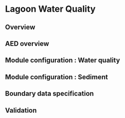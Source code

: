 # Lagoon Water Quality 

## Overview
  
## AED overview
  
## Module configuration : Water quality
  
## Module configuration : Sediment
  
## Boundary data specification
  
## Validation